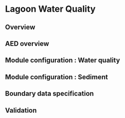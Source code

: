 # Lagoon Water Quality 

## Overview
  
## AED overview
  
## Module configuration : Water quality
  
## Module configuration : Sediment
  
## Boundary data specification
  
## Validation